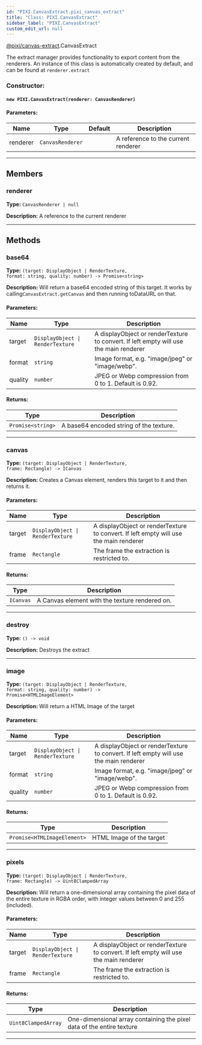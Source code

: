 ```yaml
---
id: "PIXI.CanvasExtract.pixi_canvas_extract"
title: "Class: PIXI.CanvasExtract"
sidebar_label: "PIXI.CanvasExtract"
custom_edit_url: null
---
```



<div class="package-name">

[@pixi/canvas-extract](../modules/pixi_canvas_extract).CanvasExtract

</div>

The extract manager provides functionality to export content from the renderers.
An instance of this class is automatically created by default, and can be found at `renderer.extract`



        

<article>

### Constructor:
<h4><code>new PIXI.CanvasExtract(renderer&#58; CanvasRenderer) </code></h4>

#### Parameters:
| Name     | Type                        | Default       | Description                         |
| -------- | --------------------------- | ------------- | ----------------------------------- |
| renderer | <code>CanvasRenderer</code> | <code></code> | A reference to the current renderer |

</article>

---------------------------------------




## Members
<article>

### renderer 
**Type:** <code>CanvasRenderer &#124; null</code>

**Description:** A reference to the current renderer

</article>


---------------------------------------


## Methods
<article>

### base64 
**Type:** <code>(target&#58; DisplayObject &#124; RenderTexture, format&#58; string, quality&#58; number) -&#62; Promise&#60;string&#62;</code>

**Description:** Will return a base64 encoded string of this target. It works by calling`CanvasExtract.getCanvas` and then running toDataURL on that.

#### Parameters:
| Name    | Type                                            | Description                                                                           |
| ------- | ----------------------------------------------- | ------------------------------------------------------------------------------------- |
| target  | <code>DisplayObject &#124; RenderTexture</code> | A displayObject or renderTexture to convert. If left empty will use the main renderer |
| format  | <code>string</code>                             | Image format, e.g. "image/jpeg" or "image/webp".                                      |
| quality | <code>number</code>                             | JPEG or Webp compression from 0 to 1\. Default is 0.92.                               |
#### Returns:
| Type                                 | Description                             |
| ------------------------------------ | --------------------------------------- |
| <code>Promise&#60;string&#62;</code> | A base64 encoded string of the texture. |
</article>


---------------------------------------

<article>

### canvas 
**Type:** <code>(target&#58; DisplayObject &#124; RenderTexture, frame&#58; Rectangle) -&#62; ICanvas</code>

**Description:** Creates a Canvas element, renders this target to it and then returns it.

#### Parameters:
| Name   | Type                                            | Description                                                                           |
| ------ | ----------------------------------------------- | ------------------------------------------------------------------------------------- |
| target | <code>DisplayObject &#124; RenderTexture</code> | A displayObject or renderTexture to convert. If left empty will use the main renderer |
| frame  | <code>Rectangle</code>                          | The frame the extraction is restricted to.                                            |
#### Returns:
| Type                 | Description                                    |
| -------------------- | ---------------------------------------------- |
| <code>ICanvas</code> | A Canvas element with the texture rendered on. |
</article>


---------------------------------------

<article>

### destroy 
**Type:** <code>() -&#62; void</code>

**Description:** Destroys the extract

</article>


---------------------------------------

<article>

### image 
**Type:** <code>(target&#58; DisplayObject &#124; RenderTexture, format&#58; string, quality&#58; number) -&#62; Promise&#60;HTMLImageElement&#62;</code>

**Description:** Will return a HTML Image of the target

#### Parameters:
| Name    | Type                                            | Description                                                                           |
| ------- | ----------------------------------------------- | ------------------------------------------------------------------------------------- |
| target  | <code>DisplayObject &#124; RenderTexture</code> | A displayObject or renderTexture to convert. If left empty will use the main renderer |
| format  | <code>string</code>                             | Image format, e.g. "image/jpeg" or "image/webp".                                      |
| quality | <code>number</code>                             | JPEG or Webp compression from 0 to 1\. Default is 0.92.                               |
#### Returns:
| Type                                           | Description              |
| ---------------------------------------------- | ------------------------ |
| <code>Promise&#60;HTMLImageElement&#62;</code> | HTML Image of the target |
</article>


---------------------------------------

<article>

### pixels 
**Type:** <code>(target&#58; DisplayObject &#124; RenderTexture, frame&#58; Rectangle) -&#62; Uint8ClampedArray</code>

**Description:** Will return a one-dimensional array containing the pixel data of the entire texture in RGBA order, with integer values between 0 and 255 (included).

#### Parameters:
| Name   | Type                                            | Description                                                                           |
| ------ | ----------------------------------------------- | ------------------------------------------------------------------------------------- |
| target | <code>DisplayObject &#124; RenderTexture</code> | A displayObject or renderTexture to convert. If left empty will use the main renderer |
| frame  | <code>Rectangle</code>                          | The frame the extraction is restricted to.                                            |
#### Returns:
| Type                           | Description                                                           |
| ------------------------------ | --------------------------------------------------------------------- |
| <code>Uint8ClampedArray</code> | One-dimensional array containing the pixel data of the entire texture |
</article>


---------------------------------------


    